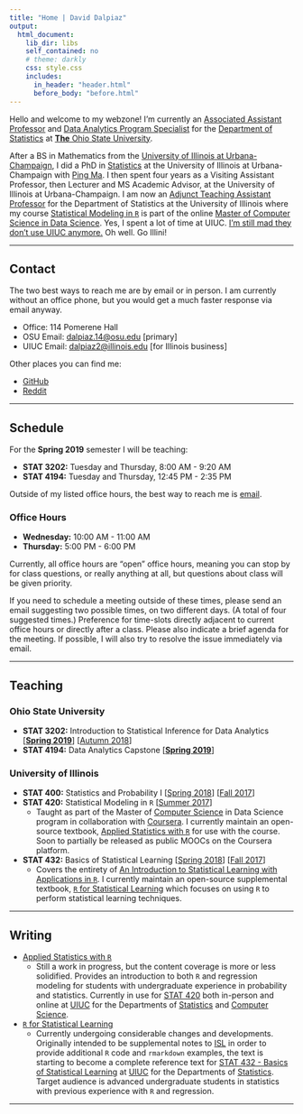 ```yaml
---
title: "Home | David Dalpiaz"
output:
  html_document:
    lib_dir: libs
    self_contained: no
    # theme: darkly
    css: style.css
    includes:
      in_header: "header.html"
      before_body: "before.html"
---
```


Hello and welcome to my webzone! I'm currently an [Associated Assistant Professor](https://stat.osu.edu/people/dalpiaz.14) and [Data Analytics Program Specialist](https://data-analytics.osu.edu/) for the [Department of Statistics](https://stat.osu.edu/) at [**The** Ohio State University](https://www.osu.edu/).

After a BS in Mathematics from the [University of Illinois at Urbana-Champaign](https://illinois.edu/), I did a PhD in [Statistics](https://stat.illinois.edu/) at the University of Illinois at Urbana-Champaign with [Ping Ma](http://malab.uga.edu/). I then spent four years as a Visiting Assistant Professor, then Lecturer and MS Academic Advisor, at the University of Illinois at Urbana-Champaign. I am now an [Adjunct Teaching Assistant Professor](https://stat.illinois.edu/directory/profile/dalpiaz2) for the Department of Statistics at the University of Illinois where my course [Statistical Modeling in `R`](https://daviddalpiaz.github.io/appliedstats/) is part of the online [Master of Computer Science in Data Science](https://www.coursera.org/degrees/masters-in-computer-data-science). Yes, I spent a lot of time at UIUC. [I’m still mad they don’t use UIUC anymore.](https://en.wikipedia.org/wiki/List_of_the_oldest_currently_registered_Internet_domain_names) Oh well. Go Illini!

***

## Contact

The two best ways to reach me are by email or in person. I am currently without an office phone, but you would get a much faster response via email anyway.

- Office: 114 Pomerene Hall
- OSU Email: [dalpiaz.14@osu.edu](mailto:dalpiaz.14@osu.edu) [primary]
- UIUC Email: [dalpiaz2@illinois.edu](mailto:dalpiaz.14@illinois.edu) [for Illinois business]

Other places you can find me:

- [GitHub](https://github.com/daviddalpiaz/)
- [Reddit](https://www.reddit.com/user/daviddalpiaz)
<!-- - [Last.fm](https://www.last.fm/user/daviddalpiaz) -->

***

## Schedule

For the **Spring 2019** semester I will be teaching:

- **STAT 3202:** Tuesday and Thursday, 8:00 AM - 9:20 AM
- **STAT 4194:** Tuesday and Thursday, 12:45 PM - 2:35 PM

Outside of my listed office hours, the best way to reach me is [email](contact.html).

### Office Hours

- **Wednesday:** 10:00 AM - 11:00 AM
- **Thursday:** 5:00 PM - 6:00 PM

Currently, all office hours are "open" office hours, meaning you can stop by for class questions, or really anything at all, but questions about class will be given priority.

If you need to schedule a meeting outside of these times, please send an email suggesting two possible times, on two different days. (A total of four suggested times.) Preference for time-slots directly adjacent to current office hours or directly after a class. Please also indicate a brief agenda for the meeting. If possible, I will also try to resolve the issue immediately via email.

***

## Teaching

### Ohio State University

- **STAT 3202:** Introduction to Statistical Inference for Data Analytics [[**Spring 2019**](https://daviddalpiaz.github.io/stat3202-sp19//)] [[Autumn 2018](https://daviddalpiaz.github.io/stat3202-au18/)]
- **STAT 4194:** Data Analytics Capstone [[**Spring 2019**](https://daviddalpiaz.github.io/stat4194-sp19/)]

### University of Illinois 

- **STAT 400:** Statistics and Probability I [[Spring 2018](https://daviddalpiaz.github.io/stat400sp18/)] [[Fall 2017](https://daviddalpiaz.github.io/stat400fa17/)]
- **STAT 420:** Statistical Modeling in `R` [[Summer 2017](https://www.coursera.org/learn/stat-420/)]
    - Taught as part of the Master of [Computer Science](https://cs.illinois.edu/) in Data Science program in collaboration with [Coursera](https://www.coursera.org/degrees/masters-in-computer-data-science). I currently maintain an open-source textbook, [Applied Statistics with `R`](https://daviddalpiaz.github.io/appliedstats/) for use with the course. Soon to partially be released as public MOOCs on the Coursera platform.
- **STAT 432:** Basics of Statistical Learning [[Spring 2018](https://daviddalpiaz.github.io/stat432sp18/)] [[Fall 2017](https://daviddalpiaz.github.io/stat430fa17/)]
    - Covers the entirety of [An Introduction to Statistical Learning with Applications in `R`](http://www-bcf.usc.edu/~gareth/ISL/). I currently maintain an open-source supplemental textbook, [`R` for Statistical Learning](https://daviddalpiaz.github.io/r4sl/) which focuses on using `R` to perform statistical learning techniques.

***

## Writing

- [Applied Statistics with `R`](https://daviddalpiaz.github.io/appliedstats/)
    - Still a work in progress, but the content coverage is more or less solidified. Provides an introduction to both `R` and regression modeling for students with undergraduate experience in probability and statistics. Currently in use for [STAT 420](https://courses.illinois.edu/schedule/2018/spring/STAT/420) both in-person and online at [UIUC](http://illinois.edu/) for the Departments of [Statistics](http://www.stat.illinois.edu/) and [Computer Science](https://cs.illinois.edu/).
- [`R` for Statistical Learning](https://daviddalpiaz.github.io/r4sl/)
    - Currently undergoing considerable changes and developments. Originally intended to be supplemental notes to [ISL](http://www-bcf.usc.edu/~gareth/ISL/) in order to provide additional `R` code and `rmarkdown` examples, the text is starting to become a complete reference text for [STAT 432 - Basics of Statistical Learning](https://daviddalpiaz.github.io/stat430fa17/) at [UIUC](http://illinois.edu/) for the Departments of [Statistics](http://www.stat.illinois.edu/). Target audience is advanced undergraduate students in statistics with previous experience with `R` and regression. 

***
